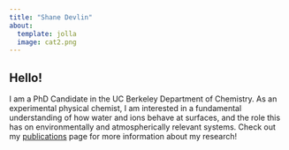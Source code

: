 ```yaml
---
title: "Shane Devlin"
about: 
  template: jolla
  image: cat2.png
---
```


## **Hello!**

I am a PhD Candidate in the UC Berkeley Department of Chemistry. As an experimental physical chemist, I am interested in a fundamental understanding of how water and ions behave at surfaces, and the role this has on environmentally and atmospherically relevant systems. Check out my [publications](publications.qmd) page for more information about my research!
